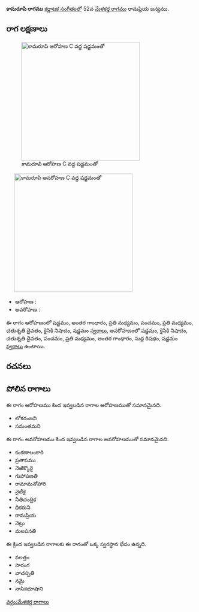 {{Infobox ragam
	| name          	= కామరూపి
	| synonym	    	= 
	| mela          	= 
	| chakra        	= 
	| janaka        	= 
	| type          	= షడవ-సంపూర్ణ
	| arohanam      	= {{svaraC|S|G3|M2|P|M2|D2|N2|S'}} 
	| avarohanam    	= {{svaraC|S'|N2|D2|P|M2|G3|R1|S}}
	| jeeva         	=
	| chhaya        	=
	| nyasa         	=
	| vishesha      	= 
	| equivalent  		= 
}}
{{కర్ణాటక సంగీత రాగాలు}}
'''కామరూపి రాగము''' [[కర్ణాటక సంగీతం]]లో 52వ [[మేళకర్త రాగము]] రామప్రియ జన్యము. 


==రాగ లక్షణాలు==
[[Image:kamarupi_ar_kb2wiki.png|thumb|right|316px|''కామరూపి'' ఆరోహణ C వద్ద షడ్జమంతో]]
	[[Image:kamarupi_av_kb2wiki.png|thumb|right|316px|''కామరూపి'' అవరోహణ C వద్ద షడ్జమంతో]]

* ఆరోహణ : {{svaraC|S|G3|M2|P|M2|D2|N2|S'}} 
* అవరోహణ : {{svaraC|S'|N2|D2|P|M2|G3|R1|S}}

ఈ రాగం ఆరోహణంలో షడ్జమం, అంతర గాంధారం, ప్రతి మధ్యమం, పంచమం, ప్రతి మధ్యమం, చతుశృతి దైవతం, కైసికి నిషాదం, షడ్జమం [[స్వరాలు]], అవరోహణంలో షడ్జమం, కైసికి నిషాదం, చతుశృతి దైవతం, పంచమం, ప్రతి మధ్యమం, అంతర గాంధారం, సుద్ద  రిషభం, షడ్జమం [[స్వరాలు]] ఉంటాయి.

==రచనలు==



==పోలిన రాగాలు==
ఈ రాగం ఆరోహణము కింద ఇవ్వబడిన రాగాల ఆరోహణముతో సమానమైనది.
* లోకరంజని
* సమంతమని

ఈ రాగం అవరోహణము కింద ఇవ్వబడిన రాగాల అవరోహణముతో సమానమైనది.
* కంకణాలంకారి
* ప్రతాపము
* నెఱిక్కొరై
* గుహాపణతి
* రామామనోహారి
* నైటీకై
* నీతిచంద్రిక
* ధికరుని
* రామప్రియ
* నెట్రు
* మలపనతి

ఈ క్రింద ఇవ్వబడిన రాగాలకు ఈ రాగంతో ఒక్క స్వరస్థాన భేదం ఉన్నది.
* నలత్తం
* సారంగ
* వాచస్పతి
* నమై
* నాసికభూషాని



[[వర్గం:మేళకర్త రాగాలు]]